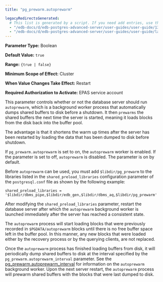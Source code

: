 ```yaml
---
title: "pg_prewarm.autoprewarm"

legacyRedirectsGenerated:
  # This list is generated by a script. If you need add entries, use the `legacyRedirects` key.
  - "/edb-docs/d/edb-postgres-advanced-server/user-guides/user-guide/13/pg_prewarm.autoprewarm.html"
  - "/edb-docs/d/edb-postgres-advanced-server/user-guides/user-guide/latest/pg_prewarm.autoprewarm.html"
---
```


<div id="pg_prewarm_autoprewarm" class="registered_link"></div>

**Parameter Type:** Boolean

**Default Value:** `true`

**Range:** `{true | false}`

**Minimum Scope of Effect:** Cluster

**When Value Changes Take Effect:** Restart

**Required Authorization to Activate:** EPAS service account

This parameter controls whether or not the database server should run `autoprewarm`, which is a background worker process that automatically dumps shared buffers to disk before a shutdown. It then `prewarms` the shared buffers the next time the server is started, meaning it loads blocks from the disk back into the buffer pool.

The advantage is that it shortens the warm up times after the server has been restarted by loading the data that has been dumped to disk before shutdown.

If `pg_prewarm.autoprewarm` is set to on, the `autoprewarm` worker is enabled. If the parameter is set to off, `autoprewarm` is disabled. The parameter is on by default.

Before `autoprewarm` can be used, you must add `$libdir/pg_prewarm` to the libraries listed in the `shared_preload_libraries` configuration parameter of the `postgresql.conf` file as shown by the following example:

```text
shared_preload_libraries =
'$libdir/dbms_pipe,$libdir/edb_gen,$libdir/dbms_aq,$libdir/pg_prewarm'
```

After modifying the `shared_preload_libraries` parameter, restart the database server after which the `autoprewarm` background worker is launched immediately after the server has reached a consistent state.

The `autoprewarm` process will start loading blocks that were previously recorded in `$PGDATA/autoprewarm` blocks until there is no free buffer space left in the buffer pool. In this manner, any new blocks that were loaded either by the recovery process or by the querying clients, are not replaced.

Once the `autoprewarm` process has finished loading buffers from disk, it will periodically dump shared buffers to disk at the interval specified by the `pg_prewarm.autoprewarm_interval` parameter. See the [pg_prewarm.autoprewarm_interval](17_pg_prewarm.autoprewarm_interval/#pg_prewarm_autoprewarm_interval) for information on the `autoprewarm` background worker. Upon the next server restart, the `autoprewarm` process will prewarm shared buffers with the blocks that were last dumped to disk.
